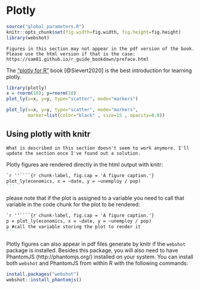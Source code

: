 # Plotly {#plotly}

```r
source("global_parameters.R")
knitr::opts_chunk$set(fig.width=fig.width, fig.height=fig.height)
library(webshot)
```

```block2
Figures in this section may not appear in the pdf version of the book. Please use the html version if that is the case: https://sam81.github.io/r_guide_bookdown/preface.html
```

The ["plotly for R"](https://cpsievert.github.io/plotly_book/) book [@Sievert2020] is the best introduction for
learning plotly.


```r
library(plotly)
x = rnorm(10); y=rnorm(10)
plot_ly(x=x, y=y, type="scatter", mode="markers")
```

```r
plot_ly(x=x, y=y, type="scatter", mode="markers",
        marker=list(color="black" , size=15 , opacity=0.8))
```

## Using plotly with knitr

```block2
What is described in this section doesn't seem to work anymore. I'll update the section once I've found out a solution.
```

Plotly figures are rendered directly in the html output with knitr:

````markdown
`r ''````{r chunk-label, fig.cap = 'A figure caption.'}
plot_ly(economics, x = ~date, y = ~unemploy / pop)
```
````

please note that if the plot is assigned to a variable you need to call that variable in the code chunk for the plot to be rendered:


````markdown
`r ''````{r chunk-label, fig.cap = 'A figure caption.'}
p = plot_ly(economics, x = ~date, y = ~unemploy / pop)
p #call the variable storing the plot to render it
```
````

Plotly figures can also appear in pdf files generate by knitr if the `webshot` package is installed. Besides this package, you will also need to have PhantomJS (http://phantomjs.org/) installed on your system. You can install both `webshot` and PhantomJS from within R with the following commands:

```r
install.packages("webshot")
webshot::install_phantomjs()
```


